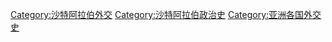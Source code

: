 [[Category:沙特阿拉伯外交|Category:沙特阿拉伯外交]]
[[Category:沙特阿拉伯政治史|Category:沙特阿拉伯政治史]]
[[Category:亚洲各国外交史|Category:亚洲各国外交史]]